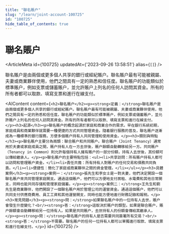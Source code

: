 ```yaml
---
title: "聯名賬户"
slug: "/learn/joint-account-100725"
id: "100725"
hide_table_of_contents: true
---
```



# 聯名賬户

<ArticleMeta id={100725} updatedAt={'2023-09-26 13:58:51'} alias={`[]`} />
<div className='border-solid border-b border-t-0 my-4 border-[var(--ifm-color-gray-300)]' />

聯名賬户是由兩個或更多個人共享的銀行或經紀賬户。聯名賬户最有可能被親屬、夫妻或商業夥伴使用，他們之間具有一定的熟悉和信任度。聯名賬户的功能類似於標準賬户，例如支票或儲蓄賬户，並允許賬户上列名的任何人訪問其資金。所有的所有者都可以取款、填寫支票和進行在線支付。

<AIContent content={`<h2>聯名賬户</h2><p><strong>定義：</strong>聯名賬户是由兩個或更多個人共享的銀行或經紀賬户。聯名賬户最有可能被親屬、夫妻或商業夥伴使用，他們之間具有一定的熟悉和信任度。聯名賬户的功能類似於標準賬户，例如支票或儲蓄賬户，並允許賬户上列名的任何人訪問其資金。所有的所有者都可以取款、填寫支票和進行在線支付。</p><h3>起源</h3><p>聯名賬户的概念起源於家庭和商業合作的需求。早在銀行系統初期，家庭成員和商業夥伴就需要一種便捷的方式共同管理資金。隨着銀行服務的普及，聯名賬户逐漸成為一種標準的銀行服務，方便多個賬户持有人共同管理和使用資金。</p><h3>類別與特點</h3><p>聯名賬户主要分為兩類：聯合賬户和共同賬户。聯合賬户（Joint Tenancy）通常用於夫妻或家庭成員之間，賬户持有人在一方去世後，賬户餘額自動轉移給另一方。共同賬户（Tenancy in Common）則允許每個持有人擁有賬户的一部分份額，持有人去世後，其份額可以傳給繼承人。</p><p>聯名賬户的主要特點包括：<ul><li>共享訪問：所有賬户持有人都可以訪問和管理賬户資金。</li><li>責任共擔：所有持有人對賬户的任何交易和債務共同負責。</li><li>便捷性：簡化了家庭或商業夥伴之間的資金管理。</li></ul></p><h3>具體案例</h3><p><strong>案例一：</strong>張先生和李女士是一對夫妻，他們決定開設一個聯名賬户來共同管理家庭開支。通過這個賬户，他們可以方便地支付房租、水電費和其他日常開支，同時也能共同存儲和管理家庭儲蓄。</p><p><strong>案例二：</strong>王先生和劉先生是商業夥伴，他們開設了一個聯名賬户用於管理公司的運營資金。通過這個賬户，他們可以共同支付供應商費用、員工工資和其他運營開支，同時也能方便地進行財務記錄和報税。</p><h3>常見問題</h3><p><strong>問：</strong>如果聯名賬户中的一位持有人去世，賬户會發生什麼變化？<br/><strong>答：</strong>這取決於賬户的類型。如果是聯合賬户，賬户餘額會自動轉移給另一位持有人。如果是共同賬户，去世持有人的份額會傳給其繼承人。</p><p><strong>問：</strong>聯名賬户的持有人是否需要共同簽署所有交易？<br/><strong>答：</strong>不需要。聯名賬户的任何一位持有人都可以單獨進行取款、填寫支票和進行在線支付。</p>`} id={100725} />
